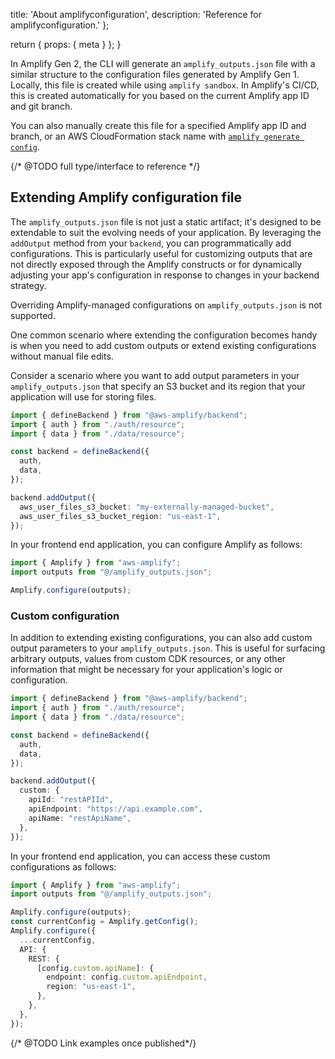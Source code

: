   title: 'About amplifyconfiguration',
  description: 'Reference for amplifyconfiguration.'
};

  return {
    props: {
      meta
    }
  };
}

In Amplify Gen 2, the CLI will generate an `amplify_outputs.json` file with a similar structure to the configuration files generated by Amplify Gen 1. Locally, this file is created while using `amplify sandbox`. In Amplify's CI/CD, this is created automatically for you based on the current Amplify app ID and git branch.

You can also manually create this file for a specified Amplify app ID and branch, or an AWS CloudFormation stack name with [`amplify generate config`](/gen2/reference/cli-commands#amplify-generate-config).

{/* @TODO full type/interface to reference */}

## Extending Amplify configuration file

The `amplify_outputs.json` file is not just a static artifact; it's designed to be extendable to suit the evolving needs of your application. By leveraging the `addOutput` method from your `backend`, you can programmatically add configurations. This is particularly useful for customizing outputs that are not directly exposed through the Amplify constructs or for dynamically adjusting your app's configuration in response to changes in your backend strategy.

<Callout warning>

Overriding Amplify-managed configurations on `amplify_outputs.json` is not supported.

</Callout>

One common scenario where extending the configuration becomes handy is when you need to add custom outputs or extend existing configurations without manual file edits.

Consider a scenario where you want to add output parameters in your `amplify_outputs.json` that specify an S3 bucket and its region that your application will use for storing files.

```ts title="amplify/backend.ts"
import { defineBackend } from "@aws-amplify/backend";
import { auth } from "./auth/resource";
import { data } from "./data/resource";

const backend = defineBackend({
  auth, 
  data, 
});

backend.addOutput({
  aws_user_files_s3_bucket: "my-externally-managed-bucket",
  aws_user_files_s3_bucket_region: "us-east-1",
});
```

In your frontend end application, you can configure Amplify as follows:

```ts title="src/index.ts"
import { Amplify } from "aws-amplify";
import outputs from "@/amplify_outputs.json";

Amplify.configure(outputs);
```

### Custom configuration

In addition to extending existing configurations, you can also add custom output parameters to your `amplify_outputs.json`. This is useful for surfacing arbitrary outputs, values from custom CDK resources, or any other information that might be necessary for your application's logic or configuration.

```ts title="amplify/backend.ts"
import { defineBackend } from "@aws-amplify/backend";
import { auth } from "./auth/resource";
import { data } from "./data/resource";

const backend = defineBackend({
  auth, 
  data, 
});

backend.addOutput({
  custom: {
    apiId: "restAPIId",
    apiEndpoint: "https://api.example.com",
    apiName: "restApiName",
  },
});
```


In your frontend end application, you can access these custom configurations as follows:

```ts title="src/index.ts"
import { Amplify } from "aws-amplify";
import outputs from "@/amplify_outputs.json";

Amplify.configure(outputs);
const currentConfig = Amplify.getConfig(); 
Amplify.configure({
  ...currentConfig,
  API: {
    REST: {
      [config.custom.apiName]: {
        endpoint: config.custom.apiEndpoint,
        region: "us-east-1",
      },
    },
  },
});
```

{/* @TODO  Link examples once published*/}

